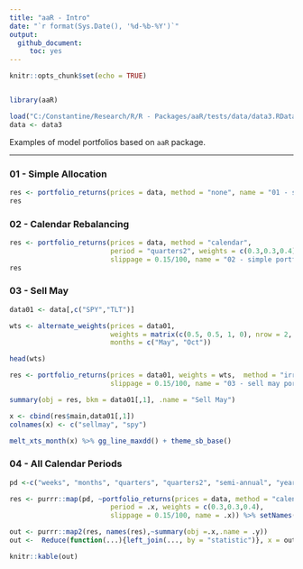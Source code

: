 ```yaml
---
title: "aaR - Intro"
date: "`r format(Sys.Date(), '%d-%b-%Y')`"
output: 
  github_document:
     toc: yes
---
```


```r
knitr::opts_chunk$set(echo = TRUE)


library(aaR)

load("C:/Constantine/Research/R/R - Packages/aaR/tests/data/data3.RData")
data <- data3
```

Examples of model portfolios based on `aaR` package.

***

### 01 - Simple Allocation

```r

res <- portfolio_returns(prices = data, method = "none", name = "01 - simple portfolio")
res

```


### 02 - Calendar Rebalancing

```r

res <- portfolio_returns(prices = data, method = "calendar",
                         period = "quarters2", weights = c(0.3,0.3,0.4), 
                         slippage = 0.15/100, name = "02 - simple portfolio")
res

```

### 03 - Sell May


```r

data01 <- data[,c("SPY","TLT")]

wts <- alternate_weights(prices = data01, 
                         weights = matrix(c(0.5, 0.5, 1, 0), nrow = 2, byrow = TRUE),
                         months = c("May", "Oct"))

head(wts)

res <- portfolio_returns(prices = data01, weights = wts,  method = "irregular",
                         slippage = 0.15/100, name = "03 - sell may portfolio")

summary(obj = res, bkm = data01[,1], .name = "Sell May")
```

```r

x <- cbind(res$main,data01[,1])
colnames(x) <- c("sellmay", "spy")

melt_xts_month(x) %>% gg_line_maxdd() + theme_sb_base()

```



### 04 - All Calendar Periods

```r

pd <-c("weeks", "months", "quarters", "quarters2", "semi-annual", "years")

res <- purrr::map(pd, ~portfolio_returns(prices = data, method = "calendar",
                         period = .x, weights = c(0.3,0.3,0.4), 
                         slippage = 0.15/100, name = .x)) %>% setNames(.,pd)

```

```r
out <- purrr::map2(res, names(res),~summary(obj =.x,.name = .y))
out <-  Reduce(function(...){left_join(..., by = "statistic")}, x = out)

knitr::kable(out)
```

